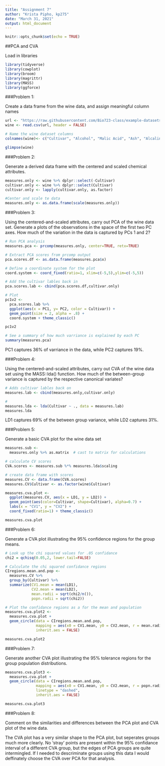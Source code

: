 ---
title: "Assignment 7"
author: "Krista Pipho, kp275"
date: "March 31, 2021"
output: html_document
---

```{r setup, include=FALSE}
knitr::opts_chunk$set(echo = TRUE)
```

##PCA and CVA

Load in libraries

```{r message=FALSE, warning = FALSE}

library(tidyverse)
library(cowplot)
library(broom)
library(magrittr)
library(MASS)
library(ggforce)

```


###Problem 1:

Create a data frame from the wine data, and assign meaningful column names

```{r}

url <- "https://raw.githubusercontent.com/Bio723-class/example-datasets/master/wine.data"
wine <- read.csv(url, header = FALSE)

# Name the wine dataset columns
colnames(wine)<- c("Cultivar", "Alcohol", "Malic Acid", "Ash", "Alcalinity of ash", "Magnesium", "Total phenols", "Flavanoids", "Nonflavanoid phenols", "Proanthocyanins", "Color intensity", "Hue", "OD280/OD315 of diluted wines", "Proline")

glimpse(wine)

```


###Problem 2:

Generate a derived data frame with the centered and scaled chemical attributes.

```{r}

measures.only <- wine %>% dplyr::select(-Cultivar)
cultivar.only <- wine %>% dplyr::select(Cultivar)
cultivar.only <- lapply(cultivar.only, as.factor)

#Center and scale te data
measures.only <- as.data.frame(scale(measures.only))

```


###Problem 3:

Using the centered-and-scaled attributes, carry out PCA of the wine data set. Generate a plots of the observations in the space of the first two PC axes. How much of the variation in the data is captured by PCs 1 and 2?

```{r}

# Run PCA analysis
measures.pca <- prcomp(measures.only, center=TRUE, retx=TRUE)

# Extract PCA scores from prcomp output
pca.scores.df <- as.data.frame(measures.pca$x)

# Define a coordinate system for the plot
coord.system <- coord_fixed(ratio=1, xlim=c(-5,5),ylim=c(-5,5))

# Add the cultivar lables back in
pca.scores.lab <- cbind(pca.scores.df,cultivar.only)

# Plot
pc1v2 <-
  pca.scores.lab %>%
  ggplot(aes(x = PC1, y= PC2, color = Cultivar)) +
  geom_point(size = 2, alpha = .8) + 
  coord.system + theme_classic()

pc1v2

# See a summary of how much varriance is explained by each PC
summary(measures.pca)

```
PC1 captures 36% of varriance in the data, while PC2 captures 19%. 


###Problem 4:

Using the centered-and-scaled attributes, carry out CVA of the wine data set using the MASS::lda() function. How much of the between-group variance is captured by the respective canonical variates?

```{r}

# Adds cultivar lables back on
measures.lab <- cbind(measures.only,cultivar.only)

#
measures.lda <- lda(Cultivar ~ ., data = measures.lab)
measures.lda

```

LD1 captures 69% of the between group variance, while LD2 captures 31%. 


###Problem 5:

Generate a basic CVA plot for the wine data set

```{r}

measures.sub <- 
  measures.only %>% as.matrix  # cast to matrix for calculations

# calculate CV scores
CVA.scores <- measures.sub %*% measures.lda$scaling

# create data frame with scores
measures.CV <- data.frame(CVA.scores)
measures.CV$Cultivar <- as.factor(wine$Cultivar)

measures.cva.plot <-
  ggplot(measures.CV, aes(x = LD1, y = LD2)) + 
  geom_point(aes(color=Cultivar, shape=Cultivar), alpha=0.7) + 
  labs(x = "CV1", y = "CV2") +
  coord_fixed(ratio=1) + theme_classic()

measures.cva.plot
```



###Problem 6:

Generate a CVA plot illustrating the 95% confidence regions for the group means. 


```{r}

# Look up the chi squared values for .05 confidance
chi2 = qchisq(0.05,2, lower.tail=FALSE)

# Calculate the chi squared confidance regions
CIregions.mean.and.pop <-
  measures.CV %>%
  group_by(Cultivar) %>%
  summarize(CV1.mean = mean(LD1),
            CV2.mean = mean(LD2),
            mean.radii = sqrt(chi2/n()),
            popn.radii = sqrt(chi2))

# Plot the confidance regions as a for the mean and population
measures.cva.plot2 <-
  measures.cva.plot + 
  geom_circle(data = CIregions.mean.and.pop,
              mapping = aes(x0 = CV1.mean, y0 = CV2.mean, r = mean.radii),
              inherit.aes = FALSE) 

measures.cva.plot2
```


###Problem 7:

Generate another CVA plot illustrating the 95% tolerance regions for the group population distributions. 

```{r}

measures.cva.plot3 <-
  measures.cva.plot +
  geom_circle(data = CIregions.mean.and.pop,
              mapping = aes(x0 = CV1.mean, y0 = CV2.mean, r = popn.radii),
              linetype = "dashed", 
              inherit.aes = FALSE) 

measures.cva.plot3

```


###Problem 8:

Comment on the similarities and differences between the PCA plot and CVA plot of the wine data.

The CVA plot has a very similar shape to the PCA plot, but seperates groups much more clearly. No 'stray' points are present within the 95% confidance interval of a different CVA group, but the edges of PCA groups are quite intermingled. If I needed to descriminate groups using this data I would deffinately choose the CVA over PCA for that analysis. 
